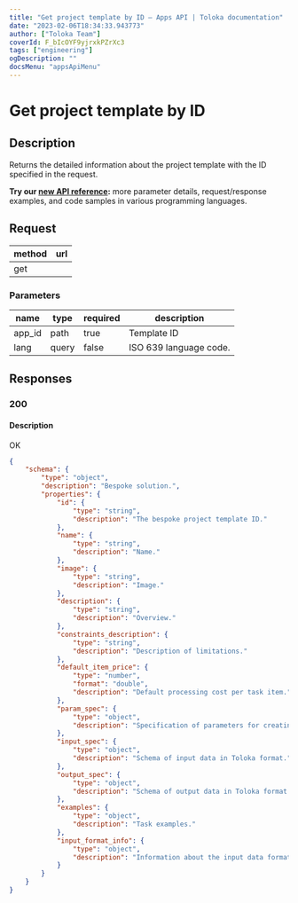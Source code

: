 ```yaml
---
title: "Get project template by ID — Apps API | Toloka documentation"
date: "2023-02-06T18:34:33.943773"
author: ["Toloka Team"]
coverId: F_bIcOYF9yjrxkPZrXc3
tags: ["engineering"]
ogDescription: ""
docsMenu: "appsApiMenu"
---
```



# Get project template by ID

## Description

Returns the detailed information about the project template with the ID specified in the request.

<Note mode="tip" title="Tip">

**Try our [new API reference](https://toloka.ai/docs/api/apps-reference/#get-/apps/-app_id-):** more parameter details, request/response examples, and code samples in various programming languages.

</Note>

## Request

method | url
----- | -----
get | <AppsappIdGetTable1/>

### Parameters

name | type | required | description
----- | ----- | ----- | -----
app_id | path | true | Template ID
lang | query | false | ISO 639 language code.

## Responses

### 200

#### Description

OK

<Cut title="application/json">

```json
{
    "schema": {
        "type": "object",
        "description": "Bespoke solution.",
        "properties": {
            "id": {
                "type": "string",
                "description": "The bespoke project template ID."
            },
            "name": {
                "type": "string",
                "description": "Name."
            },
            "image": {
                "type": "string",
                "description": "Image."
            },
            "description": {
                "type": "string",
                "description": "Overview."
            },
            "constraints_description": {
                "type": "string",
                "description": "Description of limitations."
            },
            "default_item_price": {
                "type": "number",
                "format": "double",
                "description": "Default processing cost per task item."
            },
            "param_spec": {
                "type": "object",
                "description": "Specification of parameters for creating a project."
            },
            "input_spec": {
                "type": "object",
                "description": "Schema of input data in Toloka format."
            },
            "output_spec": {
                "type": "object",
                "description": "Schema of output data in Toloka format."
            },
            "examples": {
                "type": "object",
                "description": "Task examples."
            },
            "input_format_info": {
                "type": "object",
                "description": "Information about the input data format"
            }
        }
    }
}
```

</Cut>
